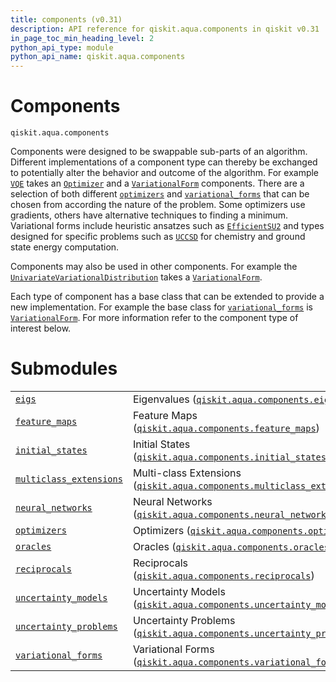 ```yaml
---
title: components (v0.31)
description: API reference for qiskit.aqua.components in qiskit v0.31
in_page_toc_min_heading_level: 2
python_api_type: module
python_api_name: qiskit.aqua.components
---
```


<span id="module-qiskit.aqua.components" />

<span id="qiskit-aqua-components" />

<span id="components-qiskit-aqua-components" />

# Components

`qiskit.aqua.components`

Components were designed to be swappable sub-parts of an algorithm. Different implementations of a component type can thereby be exchanged to potentially alter the behavior and outcome of the algorithm. For example [`VQE`](qiskit.aqua.algorithms.VQE "qiskit.aqua.algorithms.VQE") takes an [`Optimizer`](qiskit.aqua.components.optimizers.Optimizer "qiskit.aqua.components.optimizers.Optimizer") and a [`VariationalForm`](qiskit.aqua.components.variational_forms.VariationalForm "qiskit.aqua.components.variational_forms.VariationalForm") components. There are a selection of both different [`optimizers`](qiskit.aqua.components.optimizers#module-qiskit.aqua.components.optimizers "qiskit.aqua.components.optimizers") and [`variational_forms`](qiskit.aqua.components.variational_forms#module-qiskit.aqua.components.variational_forms "qiskit.aqua.components.variational_forms") that can be chosen from according the nature of the problem. Some optimizers use gradients, others have alternative techniques to finding a minimum. Variational forms include heuristic ansatzes such as [`EfficientSU2`](qiskit.circuit.library.EfficientSU2 "qiskit.circuit.library.EfficientSU2") and types designed for specific problems such as [`UCCSD`](qiskit.chemistry.components.variational_forms.UCCSD "qiskit.chemistry.components.variational_forms.UCCSD") for chemistry and ground state energy computation.

Components may also be used in other components. For example the [`UnivariateVariationalDistribution`](qiskit.aqua.components.uncertainty_models.UnivariateVariationalDistribution "qiskit.aqua.components.uncertainty_models.UnivariateVariationalDistribution") takes a [`VariationalForm`](qiskit.aqua.components.variational_forms.VariationalForm "qiskit.aqua.components.variational_forms.VariationalForm").

Each type of component has a base class that can be extended to provide a new implementation. For example the base class for [`variational_forms`](qiskit.aqua.components.variational_forms#module-qiskit.aqua.components.variational_forms "qiskit.aqua.components.variational_forms") is [`VariationalForm`](qiskit.aqua.components.variational_forms.VariationalForm "qiskit.aqua.components.variational_forms.VariationalForm"). For more information refer to the component type of interest below.

# Submodules

|                                                                                                                                                                            |                                                                                                                                                                                                                            |
| -------------------------------------------------------------------------------------------------------------------------------------------------------------------------- | -------------------------------------------------------------------------------------------------------------------------------------------------------------------------------------------------------------------------- |
| [`eigs`](qiskit.aqua.components.eigs#module-qiskit.aqua.components.eigs "qiskit.aqua.components.eigs")                                                                     | Eigenvalues ([`qiskit.aqua.components.eigs`](qiskit.aqua.components.eigs#module-qiskit.aqua.components.eigs "qiskit.aqua.components.eigs"))                                                                                |
| [`feature_maps`](qiskit.aqua.components.feature_maps#module-qiskit.aqua.components.feature_maps "qiskit.aqua.components.feature_maps")                                     | Feature Maps ([`qiskit.aqua.components.feature_maps`](qiskit.aqua.components.feature_maps#module-qiskit.aqua.components.feature_maps "qiskit.aqua.components.feature_maps"))                                               |
| [`initial_states`](qiskit.aqua.components.initial_states#module-qiskit.aqua.components.initial_states "qiskit.aqua.components.initial_states")                             | Initial States ([`qiskit.aqua.components.initial_states`](qiskit.aqua.components.initial_states#module-qiskit.aqua.components.initial_states "qiskit.aqua.components.initial_states"))                                     |
| [`multiclass_extensions`](qiskit.aqua.components.multiclass_extensions#module-qiskit.aqua.components.multiclass_extensions "qiskit.aqua.components.multiclass_extensions") | Multi-class Extensions ([`qiskit.aqua.components.multiclass_extensions`](qiskit.aqua.components.multiclass_extensions#module-qiskit.aqua.components.multiclass_extensions "qiskit.aqua.components.multiclass_extensions")) |
| [`neural_networks`](qiskit.aqua.components.neural_networks#module-qiskit.aqua.components.neural_networks "qiskit.aqua.components.neural_networks")                         | Neural Networks ([`qiskit.aqua.components.neural_networks`](qiskit.aqua.components.neural_networks#module-qiskit.aqua.components.neural_networks "qiskit.aqua.components.neural_networks"))                                |
| [`optimizers`](qiskit.aqua.components.optimizers#module-qiskit.aqua.components.optimizers "qiskit.aqua.components.optimizers")                                             | Optimizers ([`qiskit.aqua.components.optimizers`](qiskit.aqua.components.optimizers#module-qiskit.aqua.components.optimizers "qiskit.aqua.components.optimizers"))                                                         |
| [`oracles`](qiskit.aqua.components.oracles#module-qiskit.aqua.components.oracles "qiskit.aqua.components.oracles")                                                         | Oracles ([`qiskit.aqua.components.oracles`](qiskit.aqua.components.oracles#module-qiskit.aqua.components.oracles "qiskit.aqua.components.oracles"))                                                                        |
| [`reciprocals`](qiskit.aqua.components.reciprocals#module-qiskit.aqua.components.reciprocals "qiskit.aqua.components.reciprocals")                                         | Reciprocals ([`qiskit.aqua.components.reciprocals`](qiskit.aqua.components.reciprocals#module-qiskit.aqua.components.reciprocals "qiskit.aqua.components.reciprocals"))                                                    |
| [`uncertainty_models`](qiskit.aqua.components.uncertainty_models#module-qiskit.aqua.components.uncertainty_models "qiskit.aqua.components.uncertainty_models")             | Uncertainty Models ([`qiskit.aqua.components.uncertainty_models`](qiskit.aqua.components.uncertainty_models#module-qiskit.aqua.components.uncertainty_models "qiskit.aqua.components.uncertainty_models"))                 |
| [`uncertainty_problems`](qiskit.aqua.components.uncertainty_problems#module-qiskit.aqua.components.uncertainty_problems "qiskit.aqua.components.uncertainty_problems")     | Uncertainty Problems ([`qiskit.aqua.components.uncertainty_problems`](qiskit.aqua.components.uncertainty_problems#module-qiskit.aqua.components.uncertainty_problems "qiskit.aqua.components.uncertainty_problems"))       |
| [`variational_forms`](qiskit.aqua.components.variational_forms#module-qiskit.aqua.components.variational_forms "qiskit.aqua.components.variational_forms")                 | Variational Forms ([`qiskit.aqua.components.variational_forms`](qiskit.aqua.components.variational_forms#module-qiskit.aqua.components.variational_forms "qiskit.aqua.components.variational_forms"))                      |

